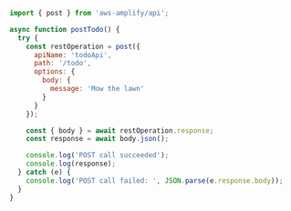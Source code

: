 ```javascript
import { post } from 'aws-amplify/api';

async function postTodo() {
  try {
    const restOperation = post({
      apiName: 'todoApi',
      path: '/todo',
      options: {
        body: {
          message: 'Mow the lawn'
        }
      }
    });

    const { body } = await restOperation.response;
    const response = await body.json();

    console.log('POST call succeeded');
    console.log(response);
  } catch (e) {
    console.log('POST call failed: ', JSON.parse(e.response.body));
  }
}
```

